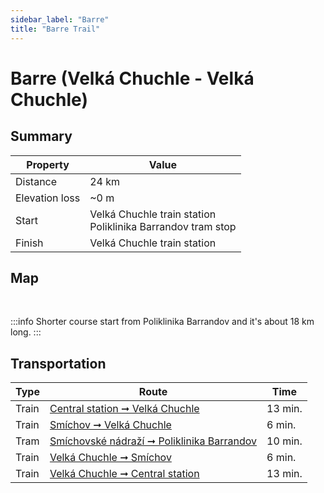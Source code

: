 ```yaml
---
sidebar_label: "Barre"
title: "Barre Trail"
---
```


# Barre (Velká Chuchle - Velká Chuchle)

## Summary

| Property | Value |
| --- | --- |
| Distance | 24 km |
| Elevation loss | ~0 m |
| Start | Velká Chuchle train station <br /> Poliklinika Barrandov tram stop |
| Finish | Velká Chuchle train station |

## Map

<MapyCzEmbeddedPath id="buvovucopu"></MapyCzEmbeddedPath>

<br />

:::info
Shorter course start from Poliklinika Barrandov and it's about 18 km long.
:::

## Transportation

| Type | Route | Time |
| --- | --- | --- |
| Train | [Central station ➞ Velká Chuchle](https://idos.idnes.cz/vlakyautobusymhdvse/spojeni/vysledky/?f=Praha%20hl.n.&fc=100003&t=Praha-Velk%C3%A1%20Chuchle&tc=100003&direct=true&af=true&trt=150,151,152,153&fcs=3 "See timetable" ) | 13 min. |
| Train | [Smíchov ➞ Velká Chuchle](https://idos.idnes.cz/vlakyautobusymhdvse/spojeni/vysledky/?f=Praha-Sm%C3%ADchov&fc=100003&t=Praha-Velk%C3%A1%20Chuchle&tc=100003&direct=true&af=true&trt=150,151,152,153&fcs=3 "See timetable" ) | 6 min. |
| Tram | [Smíchovské nádraží ➞ Poliklinika Barrandov](https://idos.idnes.cz/vlakyautobusymhdvse/spojeni/vysledky/?f=Sm%C3%ADchovsk%C3%A9%20n%C3%A1dra%C5%BE%C3%AD&fc=301003&t=Poliklinika%20Barrandov&tc=301003&direct=true "See timetable" ) | 10 min. |
| Train | [Velká Chuchle ➞ Smíchov](https://idos.idnes.cz/vlakyautobusymhdvse/spojeni/vysledky/?f=Praha-Velk%C3%A1%20Chuchle&fc=100003&t=Praha%20hl.n.&tc=100003&direct=true&af=true&trt=150,151,152,153&fcs=3 "See timetable" ) | 6 min. |
| Train | [Velká Chuchle ➞ Central station](https://idos.idnes.cz/vlakyautobusymhdvse/spojeni/vysledky/?f=Praha-Velk%C3%A1%20Chuchle&fc=100003&t=Praha-Sm%C3%ADchov&tc=100003&direct=true&af=true&trt=150,151,152,153&fcs=3 "See timetable" ) | 13 min. |
